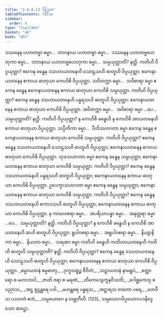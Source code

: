 ```yaml
---
title: "2.6.6.13 ပိဋ္ဌိဒုက"
tableOfContents: false
sidebar:
  order: 4
type: "tipitaka"
basket: "ab"
book: "dht"
---
```



<DynamicBreadcrumb />

<Division number="298" book="dht">

<Paragraph number="375" book="dht">
ဒဿနေန ပဟာတဗ္ဗာ ဓမ္မာ…  ဘာဝနာယ ပဟာတဗ္ဗာ ဓမ္မာ…  ဒဿနေန ပဟာတဗ္ဗဟေတုကာ ဓမ္မာ…  ဘာဝနာယ ပဟာတဗ္ဗဟေတုကာ ဓမ္မာ…  သမ္ပယုတ္တာတိ? နတ္ထိ. ကတိဟိ ဝိပ္ပယုတ္တာ? ဧကေန ခန္ဓေန ဒသဟာယတနေဟိ သောဠသဟိ ဓာတူဟိ ဝိပ္ပယုတ္တာ; ဧကေနာယတနေန ဧကာယ ဓာတုယာ ကေဟိစိ ဝိပ္ပယုတ္တာ.
</Paragraph>

</Division>
<Division number="299" book="dht">

<Paragraph number="376" book="dht">
သဝိတက္ကာ ဓမ္မာ…  သဝိစာရာ ဓမ္မာ ဧကေန ခန္ဓေန ဧကေနာယတနေန ဧကာယ ဓာတုယာ ကေဟိစိ သမ္ပယုတ္တာ. ကတိဟိ ဝိပ္ပယုတ္တာ? ဧကေန ခန္ဓေန ဒသဟာယတနေဟိ ပန္နရသဟိ ဓာတူဟိ ဝိပ္ပယုတ္တာ; ဧကေနာယတနေန ဧကာယ ဓာတုယာ ကေဟိစိ ဝိပ္ပယုတ္တာ.
</Paragraph>

</Division>
<Division number="300" book="dht">

<Paragraph number="377" book="dht">
အဝိတက္ကာ ဓမ္မာ…  အဝိစာရာ ဓမ္မာ …ပေ…  သမ္ပယုတ္တာတိ? နတ္ထိ. ကတိဟိ ဝိပ္ပယုတ္တာ? န ကေဟိစိ ခန္ဓေဟိ န ကေဟိစိ အာယတနေဟိ ဧကာယ ဓာတုယာ ဝိပ္ပယုတ္တာ.
</Paragraph>

</Division>
<Division number="301" book="dht">

<Paragraph number="378" book="dht">
သပ္ပီတိကာ ဓမ္မာ…  ပီတိသဟဂတာ ဓမ္မာ ဧကေန ခန္ဓေန ဧကေနာယတနေန ဧကာယ ဓာတုယာ ကေဟိစိ သမ္ပယုတ္တာ. ကတိဟိ ဝိပ္ပယုတ္တာ? ဧကေန ခန္ဓေန ဒသဟာယတနေဟိ သောဠသဟိ ဓာတူဟိ ဝိပ္ပယုတ္တာ; ဧကေနာယတနေန ဧကာယ ဓာတုယာ ကေဟိစိ ဝိပ္ပယုတ္တာ.
</Paragraph>

</Division>
<Division number="302" book="dht">

<Paragraph number="379" book="dht">
သုခသဟဂတာ ဓမ္မာ ဧကေန ခန္ဓေန သမ္ပယုတ္တာ; ဧကေနာယတနေန ဧကာယ ဓာတုယာ ကေဟိစိ သမ္ပယုတ္တာ. ကတိဟိ ဝိပ္ပယုတ္တာ? ဧကေန ခန္ဓေန ဒသဟာယတနေဟိ ပန္နရသဟိ ဓာတူဟိ ဝိပ္ပယုတ္တာ; ဧကေနာယတနေန ဧကာယ ဓာတုယာ ကေဟိစိ ဝိပ္ပယုတ္တာ.
</Paragraph>

</Division>
<Division number="303" book="dht">

<Paragraph number="380" book="dht">
ဥပေက္ခာသဟဂတာ ဓမ္မာ ဧကေန ခန္ဓေန သမ္ပယုတ္တာ; ဧကေနာယတနေန ဧကာယ ဓာတုယာ ကေဟိစိ သမ္ပယုတ္တာ. ကတိဟိ ဝိပ္ပယုတ္တာ? ဧကေန ခန္ဓေန ဒသဟာယတနေဟိ ဧကာဒသဟိ ဓာတူဟိ ဝိပ္ပယုတ္တာ; ဧကေနာယတနေန ဧကာယ ဓာတုယာ ကေဟိစိ ဝိပ္ပယုတ္တာ.
</Paragraph>

</Division>
<Division number="304" book="dht">

<Paragraph number="381" book="dht">
န ကာမာဝစရာ ဓမ္မာ…  အပရိယာပန္နာ ဓမ္မာ…  အနုတ္တရာ ဓမ္မာ …ပေ…  သမ္ပယုတ္တာတိ? နတ္ထိ. ကတိဟိ ဝိပ္ပယုတ္တာ? န ကေဟိစိ ခန္ဓေဟိ န ကေဟိစိ အာယတနေဟိ ဆဟိ ဓာတူဟိ ဝိပ္ပယုတ္တာ.
</Paragraph>

</Division>
<Division number="305" book="dht">

<Paragraph number="382" book="dht">
ရူပါဝစရာ ဓမ္မာ…  အရူပါဝစရာ ဓမ္မာ…  နိယျာနိကာ ဓမ္မာ…  နိယတာ ဓမ္မာ…  သရဏာ ဓမ္မာ ကတိဟိ ခန္ဓေဟိ ကတိဟာယတနေဟိ ကတိဟိ ဓာတူဟိ သမ္ပယုတ္တာတိ? နတ္ထိ. ကတိဟိ ဝိပ္ပယုတ္တာ? ဧကေန ခန္ဓေန ဒသဟာယတနေဟိ သောဠသဟိ ဓာတူဟိ ဝိပ္ပယုတ္တာ; ဧကေနာယတနေန ဧကာယ ဓာတုယာ ကေဟိစိ ဝိပ္ပယုတ္တာ.
</Paragraph>

<Paragraph number="383" type="verses" book="dht">
_ဓမ္မာယတနံ ဓမ္မဓာတု,_  
_ဒုက္ခသစ္စဉ္စ ဇီဝိတံ;_  
_သဠာယတနံ နာမရူပံ,_  
_စတ္တာရော စ မဟာဘဝါ._  

</Paragraph>

<Paragraph number="384" type="verses" book="dht">
_ဇာတိ ဇရာ စ မရဏံ,_  
_တိကေသွေကူနဝီသတိ;_  
_ဂေါစ္ဆကေသု စ ပညာသ,_  
_အဋ္ဌ စူဠန္တရေ ပဒါ._  

</Paragraph>

<Paragraph number="385" type="verses" book="dht">
_မဟန္တရေ ပန္နရသ,_  
_အဋ္ဌာရသ တတော ပရေ;_  
_တေဝီသ ပဒသတံ ဧတံ,_  
_သမ္ပယောဂေ န လဗ္ဘတီတိ. [123]_  


</Paragraph>
</Division>

<Paragraph number="386" type="center" book="dht">
သမ္ပယောဂဝိပ္ပယောဂပဒနိဒ္ဒေသော ဆဋ္ဌော.
</Paragraph>
